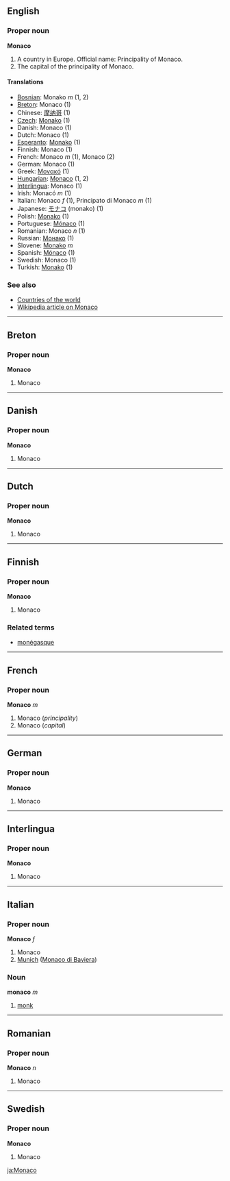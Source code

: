 ==English==
===Proper noun===
'''Monaco'''

#A country in Europe. Official name: Principality of Monaco.
#The capital of the principality of Monaco.

====Translations====
*[[Bosnian]]: Monako ''m'' (1, 2)
*[[Breton]]: Monaco (1)
*Chinese: [[摩纳哥]] (1)
*[[Czech]]: [[Monako]] (1)
*Danish: Monaco (1)
*Dutch: Monaco (1)
*[[Esperanto]]: [[Monako]] (1)
*Finnish: Monaco (1)
*French: Monaco ''m'' (1), Monaco (2)
*German: Monaco (1)
*Greek: [[Μονακό]] (1)
*[[Hungarian]]: [[Monaco]] (1, 2)
*[[Interlingua]]: Monaco (1)
*Irish: Monacó ''m'' (1)
*Italian: Monaco ''f'' (1), Principato di Monaco ''m'' (1)
*Japanese: [[モナコ]] (monako) (1)
*Polish: [[Monako]] (1)
*Portuguese: [[Mónaco]] (1)
*Romanian: Monaco ''n'' (1)
*Russian: [[Монако]] (1)
*Slovene: [[Monako]] ''m''
*Spanish: [[Mónaco]] (1)
*Swedish: Monaco (1)
*Turkish: [[Monako]] (1)

===See also===
*[[Countries of the world]]
*[[w:Monaco|Wikipedia article on Monaco]]

----

==Breton==
===Proper noun===
'''Monaco'''

#Monaco

----
==Danish==
===Proper noun===
'''Monaco'''

#Monaco

----
==Dutch==
===Proper noun===
'''Monaco'''

#Monaco

----
==Finnish==
===Proper noun===
'''Monaco'''

#Monaco

===Related terms===
*[[monégasque]]

----

==French==
===Proper noun===
'''Monaco''' ''m''

#Monaco (''principality'')
#Monaco (''capital'')

----
==German==
===Proper noun===
'''Monaco'''

#Monaco

----
==Interlingua==
===Proper noun===
'''Monaco'''

#Monaco

----
==Italian==
===Proper noun===
'''Monaco''' ''f''

#Monaco
# [[Munich]] ([[Monaco di Baviera]])

===Noun===
'''monaco''' ''m''

# [[monk]]

----

==Romanian==
===Proper noun===
'''Monaco''' ''n''

#Monaco

----
==Swedish==
===Proper noun===
'''Monaco'''

#Monaco
[[ja:Monaco]]